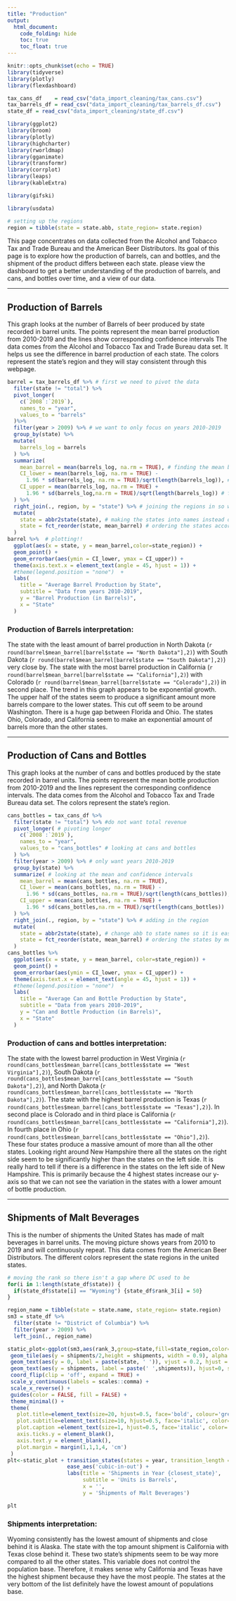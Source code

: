 ```yaml
---
title: "Production"
output: 
  html_document:
    code_folding: hide
    toc: true
    toc_float: true
---
```


```r
knitr::opts_chunk$set(echo = TRUE)
library(tidyverse)
library(plotly)
library(flexdashboard)

tax_cans_df    = read_csv("data_import_cleaning/tax_cans.csv")
tax_barrels_df = read_csv("data_import_cleaning/tax_barrels_df.csv")
state_df = read_csv("data_import_cleaning/state_df.csv")

library(ggplot2)
library(broom)
library(plotly)
library(highcharter)
library(rworldmap)
library(gganimate)
library(transformr)
library(corrplot)
library(leaps)
library(kableExtra)

library(gifski)

library(usdata)

# setting up the regions
region = tibble(state = state.abb, state_region= state.region)

```


This page concentrates on data collected from the Alcohol and Tobacco Tax and Trade Bureau and the American Beer Distributors. Its goal of this page is to explore how the production of barrels, can and bottles, and the shipment of the product differs between each state. please view the dashboard to get a better understanding of the production of barrels, and cans, and bottles over time, and a view of our data.

---

## Production of Barrels 
This graph looks at the number of Barrels of beer produced by state recorded in barrel units. The points represent the mean barrel production from 2010-2019 and the lines show corresponding confidence intervals The data comes from the Alcohol and Tobacco Tax and Trade Bureau data set. It helps us see the difference in barrel production of each state. The colors represent the state's region and they will stay consistent through this webpage.  

```r
barrel = tax_barrels_df %>% # first we need to pivot the data 
  filter(state != "total") %>%
  pivot_longer(
    c(`2008`:`2019`),
    names_to = "year",
    values_to = "barrels"
  )%>%
  filter(year > 2009) %>% # we want to only focus on years 2010-2019
  group_by(state) %>%
  mutate(
    barrels_log = barrels
  ) %>% 
  summarize(
    mean_barrel = mean(barrels_log, na.rm = TRUE), # finding the mean barrels
    CI_lower = mean(barrels_log, na.rm = TRUE) - 
      1.96 * sd(barrels_log, na.rm = TRUE)/sqrt(length(barrels_log)), # finding the lower CI
    CI_upper = mean(barrels_log, na.rm = TRUE) + 
      1.96 * sd(barrels_log,na.rm = TRUE)/sqrt(length(barrels_log)) # finding the upper CI
  ) %>%
  right_join(., region, by = "state") %>% # joining the regions in so we can color the graph
  mutate(
    state = abbr2state(state), # making the states into names instead of abbs
    state = fct_reorder(state, mean_barrel) # ordering the states according to mean_barrels
  ) 
barrel %>%  # plotting!!
  ggplot(aes(x = state, y = mean_barrel,color=state_region)) + 
  geom_point() + 
  geom_errorbar(aes(ymin = CI_lower, ymax = CI_upper)) + 
  theme(axis.text.x = element_text(angle = 45, hjust = 1)) + 
  #theme(legend.position = "none")  +
  labs(
    title = "Average Barrel Production by State",
    subtitle = "Data from years 2010-2019",
    y = "Barrel Production (in Barrels)",
    x = "State"
  )

```

### Production of Barrels interpretation:
The state with the least amount of barrel production in North Dakota (`r round(barrel$mean_barrel[barrel$state == "North Dakota"],2)`)
with South Dakota (`r round(barrel$mean_barrel[barrel$state == "South Dakota"],2)`) very close by. The state with the most barrel production in California (`r round(barrel$mean_barrel[barrel$state == "California"],2)`) with Colorado (`r round(barrel$mean_barrel[barrel$state == "Colorado"],2)`) in second place. The trend in this graph appears to be exponential growth. The upper half of the states seem to produce a significant amount more barrels compare to the lower states. This cut off seem to be around Washington. There is a huge gap between Florida and Ohio. The states Ohio, Colorado, and California seem to make an exponential amount of barrels more than the other states. 


---

## Production of Cans and Bottles
This graph looks at the number of cans and bottles produced by the state recorded in barrel units. The points represent the mean bottle production from 2010-2019 and the lines represent the corresponding confidence intervals. The data comes from the Alcohol and Tobacco Tax and Trade Bureau data set. The colors represent the state's region. 


```r
cans_bottles = tax_cans_df %>%
  filter(state != "total") %>% #do not want total revenue 
  pivot_longer( # pivoting longer 
    c(`2008`:`2019`),
    names_to = "year",
    values_to = "cans_bottles" # looking at cans and bottles 
  ) %>%
  filter(year > 2009) %>% # only want years 2010-2019
  group_by(state) %>%
  summarize( # looking at the mean and confidence intervals
    mean_barrel = mean(cans_bottles, na.rm = TRUE),
    CI_lower = mean(cans_bottles, na.rm = TRUE) - 
      1.96 * sd(cans_bottles, na.rm = TRUE)/sqrt(length(cans_bottles)),
    CI_upper = mean(cans_bottles, na.rm = TRUE) + 
      1.96 * sd(cans_bottles,na.rm = TRUE)/sqrt(length(cans_bottles))
  ) %>%
  right_join(., region, by = "state") %>% # adding in the region
  mutate(
    state = abbr2state(state), # change abb to state names so it is easier to read 
    state = fct_reorder(state, mean_barrel) # ordering the states by mean barrel
  )
cans_bottles %>% 
  ggplot(aes(x = state, y = mean_barrel, color=state_region)) + 
  geom_point() + 
  geom_errorbar(aes(ymin = CI_lower, ymax = CI_upper)) + 
  theme(axis.text.x = element_text(angle = 45, hjust = 1)) + 
  #theme(legend.position = "none")  +
  labs(
    title = "Average Can and Bottle Production by State",
    subtitle = "Data from years 2010-2019",
    y = "Can and Bottle Production (in Barrels)",
    x = "State"
  )
```


### Production of cans and bottles interpretation: 
The state with the lowest barrel production in West Virginia  (`r round(cans_bottles$mean_barrel[cans_bottles$state == "West Virginia"],2)`), South Dakota  (`r round(cans_bottles$mean_barrel[cans_bottles$state == "South Dakota"],2)`), and North Dakota  (`r round(cans_bottles$mean_barrel[cans_bottles$state == "North Dakota"],2)`). 
The state with the highest barrel production is Texas (`r round(cans_bottles$mean_barrel[cans_bottles$state == "Texas"],2)`). In second place is Colorado and in third place is California  (`r round(cans_bottles$mean_barrel[cans_bottles$state == "California"],2)`). In fourth place in Ohio  (`r round(cans_bottles$mean_barrel[cans_bottles$state == "Ohio"],2)`). These four states produce a massive amount of more than all the other states. 
Looking right around New Hampshire there all the states on the right side seem to be significantly higher than the states on the left side. It is really hard to tell if there is a difference in the states on the left side of New Hampshire. This is primarily because the 4 highest states increase our y-axis so that we can not see the variation in the states with a lower amount of bottle production. 


--- 

## Shipments of Malt Beverages
This is the number of shipments the United States has made of malt beverages in barrel units. The moving picture shows years from 2010 to 2019 and will continuously repeat. This data comes from the American Beer Distributors. The different colors represent the state regions in the united states. 

```r
# moving the rank so there isn't a gap where DC used to be 
for(i in 1:length(state_df$state)) {
  if(state_df$state[i] == "Wyoming") {state_df$rank_3[i] = 50}
}

region_name = tibble(state = state.name, state_region= state.region) 
sm3 = state_df %>% 
  filter(state != "District of Columbia") %>% 
  filter(year > 2009) %>% 
  left_join(., region_name)

static_plot<-ggplot(sm3,aes(rank_3,group=state,fill=state_region,color=state_region)) +
 geom_tile(aes(y = shipments/2,height = shipments, width = 0.9), alpha = 0.8, color = NA) +
 geom_text(aes(y = 0, label = paste(state, ' ')), vjust = 0.2, hjust = 1, size = 3) +
 geom_text(aes(y = shipments, label = paste(' ',shipments)), hjust=0, size = 3) +
 coord_flip(clip = 'off', expand = TRUE) +
 scale_y_continuous(labels = scales::comma) +
 scale_x_reverse() +
 guides(color = FALSE, fill = FALSE) +
 theme_minimal() +
 theme(
   plot.title=element_text(size=20, hjust=0.5, face='bold', colour='grey', vjust=-1),
   plot.subtitle=element_text(size=10, hjust=0.5, face='italic', color='grey'),
   plot.caption =element_text(size=1, hjust=0.5, face='italic', color='grey'),
   axis.ticks.y = element_blank(),
   axis.text.y = element_blank(),
   plot.margin = margin(1,1,1,4, 'cm')
 )
plt<-static_plot + transition_states(states = year, transition_length = 4, state_length = 1) +
                   ease_aes('cubic-in-out') +
                   labs(title = 'Shipments in Year {closest_state}',
                        subtitle = 'Units is Barrels',
                        x = '', 
                        y = 'Shipments of Malt Beverages')

plt

```

### Shipments interpretation:
Wyoming consistently has the lowest amount of shipments and close behind it is Alaska. The state with the top amount shipment is California with Texas close behind it. These two state’s shipments seem to be way more compared to all the other states. This variable does not control the population base. Therefore, it makes sense why California and Texas have the highest shipment because they have the most people. The states at the very bottom of the list definitely have the lowest amount of populations base. 

